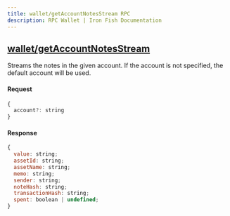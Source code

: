 ```yaml
---
title: wallet/getAccountNotesStream RPC
description: RPC Wallet | Iron Fish Documentation
---
```


## [wallet/getAccountNotesStream](https://github.com/iron-fish/ironfish/blob/master/ironfish/src/rpc/routes/wallet/getNotes.ts)

Streams the notes in the given account. If the account is not specified, the default account will be used.

#### Request

```js
{
  account?: string
}
```

#### Response

```js
{
  value: string;
  assetId: string;
  assetName: string;
  memo: string;
  sender: string;
  noteHash: string;
  transactionHash: string;
  spent: boolean | undefined;
}
```
